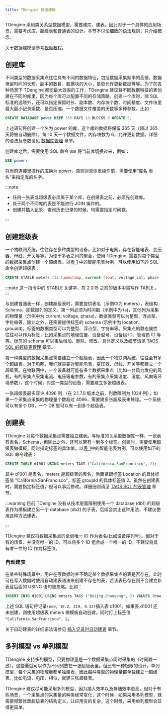 ```yaml
---
title: TDengine 数据建模
---
```


TDengine 采用类关系型数据模型，需要建库、建表。因此对于一个具体的应用场景，需要考虑库、超级表和普通表的设计。本节不讨论细致的语法规则，只介绍概念。

关于数据建模请参考[视频教程](https://www.taosdata.com/blog/2020/11/11/1945.html)。

## 创建库

不同类型的数据采集点往往具有不同的数据特征，包括数据采集频率的高低，数据保留时间的长短，副本的数目，数据块的大小，是否允许更新数据等等。为了在各种场景下 TDengine 都能最大效率的工作，TDengine 建议将不同数据特征的表创建在不同的库里，因为每个库可以配置不同的存储策略。创建一个库时，除 SQL 标准的选项外，还可以指定保留时长、副本数、内存块个数、时间精度、文件块里最大最小记录条数、是否压缩、一个数据文件覆盖的天数等多种参数。比如：

```sql
CREATE DATABASE power KEEP 365 DAYS 10 BLOCKS 6 UPDATE 1;
```

上述语句将创建一个名为 power 的库，这个库的数据将保留 365 天（超过 365 天将被自动删除），每 10 天一个数据文件，内存块数为 6，允许更新数据。详细的语法及参数请见 [数据库管理](/taos-sql/database) 章节。

创建库之后，需要使用 SQL 命令 `USE` 将当前库切换过来，例如：

```sql
USE power;
```

将当前连接里操作的库换为 power，否则对具体表操作前，需要使用“库名.表名”来指定库的名字。

:::note

- 任何一张表或超级表必须属于某个库，在创建表之前，必须先创建库。
- 处于两个不同库的表是不能进行 JOIN 操作的。
- 创建并插入记录、查询历史记录的时候，均需要指定时间戳。

:::

## 创建超级表

一个物联网系统，往往存在多种类型的设备，比如对于电网，存在智能电表、变压器、母线、开关等等。为便于多表之间的聚合，使用 TDengine, 需要对每个类型的数据采集点创建一个超级表。以[表 1](/tdinternal/arch#model_table1) 中的智能电表为例，可以使用如下的 SQL 命令创建超级表：

```sql
CREATE STABLE meters (ts timestamp, current float, voltage int, phase float) TAGS (location binary(64), groupId int);
```

:::note
这一指令中的 STABLE 关键字，在 2.0.15 之前的版本中需写作 TABLE 。
:::

与创建普通表一样，创建超级表时，需要提供表名（示例中为 meters），表结构 Schema，即数据列的定义。第一列必须为时间戳（示例中为 ts)，其他列为采集的物理量（示例中为 current, voltage, phase)，数据类型可以为整型、浮点型、字符串等。除此之外，还需要提供标签的 schema (示例中为 location, groupId)，标签的数据类型可以为整型、浮点型、字符串等。采集点的静态属性往往可以作为标签，比如采集点的地理位置、设备型号、设备组 ID、管理员 ID 等等。标签的 schema 可以事后增加、删除、修改。具体定义以及细节请见 [TAOS SQL 的超级表管理](/taos-sql/stable) 章节。

每一种类型的数据采集点需要建立一个超级表，因此一个物联网系统，往往会有多个超级表。对于电网，我们就需要对智能电表、变压器、母线、开关等都建立一个超级表。在物联网中，一个设备就可能有多个数据采集点（比如一台风力发电的风机，有的采集点采集电流、电压等电参数，有的采集点采集温度、湿度、风向等环境参数），这个时候，对这一类型的设备，需要建立多张超级表。

一张超级表最多容许 4096 列 （在 2.1.7.0 版本之前，列数限制为 1024 列），如果一个采集点采集的物理量个数超过 4096，需要建多张超级表来处理。一个系统可以有多个 DB，一个 DB 里可以有一到多个超级表。

## 创建表

TDengine 对每个数据采集点需要独立建表。与标准的关系型数据库一样，一张表有表名，Schema，但除此之外，还可以带有一到多个标签。创建时，需要使用超级表做模板，同时指定标签的具体值。以[表 1](/tdinternal/arch#model_table1)中的智能电表为例，可以使用如下的 SQL 命令建表：

```sql
CREATE TABLE d1001 USING meters TAGS ("California.SanFrancisco", 2);
```

其中 d1001 是表名，meters 是超级表的表名，后面紧跟标签 Location 的具体标签值 "California.SanFrancisco"，标签 groupId 的具体标签值 2。虽然在创建表时，需要指定标签值，但可以事后修改。详细细则请见 [TAOS SQL 的表管理](/taos-sql/table) 章节。

:::warning
目前 TDengine 没有从技术层面限制使用一个 database (db1) 的超级表作为模板建立另一个 database (db2) 的子表，后续会禁止这种用法，不建议使用这种方法建表。

:::

TDengine 建议将数据采集点的全局唯一 ID 作为表名(比如设备序列号）。但对于有的场景，并没有唯一的 ID，可以将多个 ID 组合成一个唯一的 ID。不建议将具有唯一性的 ID 作为标签值。

### 自动建表

在某些特殊场景中，用户在写数据时并不确定某个数据采集点的表是否存在，此时可在写入数据时使用自动建表语法来创建不存在的表，若该表已存在则不会建立新表且后面的 USING 语句被忽略。比如：

```sql
INSERT INTO d1001 USING meters TAGS ("Beijng.Chaoyang", 2) VALUES (now, 10.2, 219, 0.32);
```

上述 SQL 语句将记录`(now, 10.2, 219, 0.32)`插入表 d1001。如果表 d1001 还未创建，则使用超级表 meters 做模板自动创建，同时打上标签值 `"California.SanFrancisco", 2`。

关于自动建表的详细语法请参见 [插入记录时自动建表](/taos-sql/insert#插入记录时自动建表) 章节。

## 多列模型 vs 单列模型

TDengine 支持多列模型，只要物理量是一个数据采集点同时采集的（时间戳一致），这些量就可以作为不同列放在一张超级表里。但还有一种极限的设计，单列模型，每个采集的物理量都单独建表，因此每种类型的物理量都单独建立一超级表。比如电流、电压、相位，就建三张超级表。

TDengine 建议尽可能采用多列模型，因为插入效率以及存储效率更高。但对于有些场景，一个采集点的采集量的种类经常变化，这个时候，如果采用多列模型，就需要频繁修改超级表的结构定义，让应用变的复杂，这个时候，采用单列模型会显得更简单。
